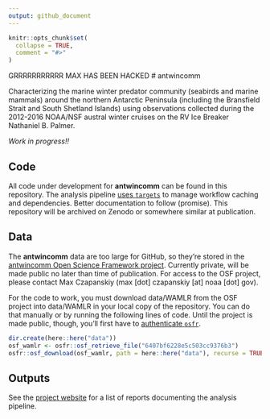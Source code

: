 ```yaml
---
output: github_document
---
```


<!-- README.md is generated from README.Rmd. Please edit that file -->

```r
knitr::opts_chunk$set(
  collapse = TRUE,
  comment = "#>"
)
```
GRRRRRRRRRRR
MAX HAS BEEN HACKED 
# antwincomm

<!-- badges: start -->

<!-- badges: end -->

Characterizing the marine winter predator community (seabirds and marine mammals) around the northern Antarctic Peninsula (including the Bransfield Strait and South Shetland Islands) using observations collected during the 2012-2016 NOAA/NSF austral winter cruises on the RV Ice Breaker Nathaniel B. Palmer.

*Work in progress!!*

## Code

All code under development for **antwincomm** can be found in this repository. The analysis pipeline [uses `targets`](https://books.ropensci.org/targets/) to manage workflow caching and dependencies. Better documentation to follow (promise). This repository will be archived on Zenodo or somewhere similar at publication.

## Data

The **antwincomm** data are too large for GitHub, so they're stored in the [antwincomm Open Science Framework project](https://osf.io/hwnvy/). Currently private, will be made public no later than time of publication. For access to the OSF project, please contact Max Czapanskiy (max [dot] czapanskiy [at] noaa [dot] gov).

For the code to work, you must download data/WAMLR from the OSF project into data/WAMLR in your local copy of the repository. You can do that manually or by running the following lines of code. Until the project is made public, though, you'll first have to [authenticate `osfr`](https://docs.ropensci.org/osfr/articles/auth.html).

```r
dir.create(here::here("data"))
osf_wamlr <- osfr::osf_retrieve_file("6407bf6228e5c503cc9376b3")
osfr::osf_download(osf_wamlr, path = here::here("data"), recurse = TRUE)
```

## Outputs

See the [project website](https://flukeandfeather.github/io/antwincomm) for a list of reports documenting the analysis pipeline.
